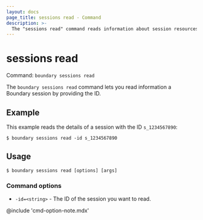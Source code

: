 ```yaml
---
layout: docs
page_title: sessions read - Command
description: >-
  The "sessions read" command reads information about session resources by ID.
---
```


# sessions read

Command: `boundary sessions read`

The `boundary sessions read` command lets you read information a Boundary session by providing the ID.

## Example

This example reads the details of a session with the ID `s_1234567890`:

```shell-session
$ boundary sessions read -id s_1234567890
```

## Usage

<CodeBlockConfig hideClipboard>

```shell-session
$ boundary sessions read [options] [args]
```

</CodeBlockConfig>

### Command options

- `-id=<string>` - The ID of the session you want to read.

@include 'cmd-option-note.mdx'